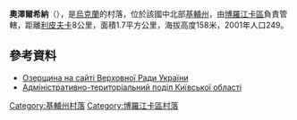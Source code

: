 {{coord|50|34|51|N|29|46|20|E|scale:30000|display=title}}

'''奧澤爾希納'''（{{lang-uk|Озерщина}}），是[[烏克蘭|烏克蘭]]的村落，位於該國中北部[[基輔州|基輔州]]，由[[博羅江卡區|博羅江卡區]]負責管轄，距離[[利皮夫卡_(馬卡里夫區)|利皮夫卡]]8公里，面積1.7平方公里，海拔高度158米，2001年人口249。

==參考資料==
* [http://gska2.rada.gov.ua/pls/z7502/A005?rf7571=15270 Озерщина на сайті Верховної Ради України]{{dead link|date=2017年12月 |bot=InternetArchiveBot |fix-attempted=yes }}
* [http://w1.c1.rada.gov.ua/pls/z7502/A005?rdat1=18.09.2010&rf7571=14962 Адміністративно-територіальний поділ Київської області]{{dead link|date=2017年12月 |bot=InternetArchiveBot |fix-attempted=yes }}

{{DEFAULTSORT:Озерщина}}
[[Category:基輔州村落|Category:基輔州村落]]
[[Category:博羅江卡區村落|Category:博羅江卡區村落]]


{{Kiev-geo-stub}}
